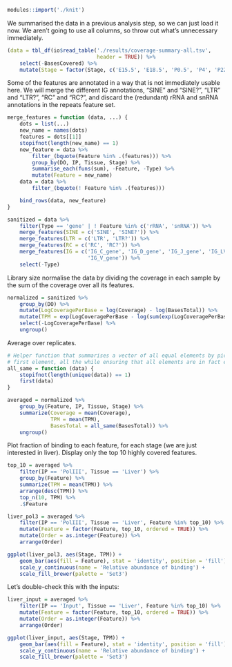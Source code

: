```r
modules::import('./knit')
```

We summarised the data in a previous analysis step, so we can just load it now.
We aren’t going to use all columns, so throw out what’s unnecessary
immediately.

```r
(data = tbl_df(io$read_table('./results/coverage-summary-all.tsv',
                             header = TRUE)) %>%
    select(-BasesCovered) %>%
    mutate(Stage = factor(Stage, c('E15.5', 'E18.5', 'P0.5', 'P4', 'P22', 'P29'))))
```

Some of the features are annotated in a way that is not immediately usable
here. We will merge the different IG annotations, “SINE” and “SINE?”, “LTR” and
“LTR?”, “RC” and “RC?”, and discard the (redundant) rRNA and snRNA annotations
in the repeats feature set.

```r
merge_features = function (data, ...) {
    dots = list(...)
    new_name = names(dots)
    features = dots[[1]]
    stopifnot(length(new_name) == 1)
    new_feature = data %>%
        filter_(bquote(Feature %in% .(features))) %>%
        group_by(DO, IP, Tissue, Stage) %>%
        summarise_each(funs(sum), -Feature, -Type) %>%
        mutate(Feature = new_name)
    data = data %>%
        filter_(bquote(! Feature %in% .(features)))

    bind_rows(data, new_feature)
}

sanitized = data %>%
    filter(Type == 'gene' | ! Feature %in% c('rRNA', 'snRNA')) %>%
    merge_features(SINE = c('SINE', 'SINE?')) %>%
    merge_features(LTR = c('LTR', 'LTR?')) %>%
    merge_features(RC = c('RC', 'RC?')) %>%
    merge_features(IG = c('IG_C_gene', 'IG_D_gene', 'IG_J_gene', 'IG_LV_gene',
                          'IG_V_gene')) %>%
    select(-Type)
```

Library size normalise the data by dividing the coverage in each sample by the
sum of the coverage over all its features.

```r
normalized = sanitized %>%
    group_by(DO) %>%
    mutate(LogCoveragePerBase = log(Coverage) - log(BasesTotal)) %>%
    mutate(TPM = exp(LogCoveragePerBase - log(sum(exp(LogCoveragePerBase))) + log(1E6))) %>%
    select(-LogCoveragePerBase) %>%
    ungroup()
```

Average over replicates.

```r
# Helper function that summarises a vector of all equal elements by picking the
# first element, all the while ensuring that all elements are in fact equal.
all_same = function (data) {
    stopifnot(length(unique(data)) == 1)
    first(data)
}

averaged = normalized %>%
    group_by(Feature, IP, Tissue, Stage) %>%
    summarize(Coverage = mean(Coverage),
              TPM = mean(TPM),
              BasesTotal = all_same(BasesTotal)) %>%
    ungroup()
```

Plot fraction of binding to each feature, for each stage (we are just
interested in liver). Display only the top 10 highly covered features.

```r
top_10 = averaged %>%
    filter(IP == 'PolIII', Tissue == 'Liver') %>%
    group_by(Feature) %>%
    summarize(TPM = mean(TPM)) %>%
    arrange(desc(TPM)) %>%
    top_n(10, TPM) %>%
    .$Feature

liver_pol3 = averaged %>%
    filter(IP == 'PolIII', Tissue == 'Liver', Feature %in% top_10) %>%
    mutate(Feature = factor(Feature, top_10, ordered = TRUE)) %>%
    mutate(Order = as.integer(Feature)) %>%
    arrange(Order)

ggplot(liver_pol3, aes(Stage, TPM)) +
    geom_bar(aes(fill = Feature), stat = 'identity', position = 'fill') +
    scale_y_continuous(name = 'Relative abundance of binding') +
    scale_fill_brewer(palette = 'Set3')
```

Let’s double-check this with the inputs:

```r
liver_input = averaged %>%
    filter(IP == 'Input', Tissue == 'Liver', Feature %in% top_10) %>%
    mutate(Feature = factor(Feature, top_10, ordered = TRUE)) %>%
    mutate(Order = as.integer(Feature)) %>%
    arrange(Order)

ggplot(liver_input, aes(Stage, TPM)) +
    geom_bar(aes(fill = Feature), stat = 'identity', position = 'fill') +
    scale_y_continuous(name = 'Relative abundance of binding') +
    scale_fill_brewer(palette = 'Set3')
```
